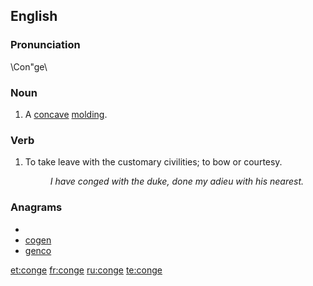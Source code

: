 {{also|congé}}

==English==
===Pronunciation===
\Con"ge\
===Noun===
{{en-noun}}

# A [[concave]] [[molding]].

===Verb===
{{en-verb|cong|ed}}
# {{intransitive}} To take leave with the customary civilities; to bow or courtesy.
#:''I have conged with the duke, done my adieu with his nearest.''

===Anagrams===
* {{alphagram|cegno}}
* [[cogen#English|cogen]]
* [[genco#English|genco]]


[[et:conge]]
[[fr:conge]]
[[ru:conge]]
[[te:conge]]